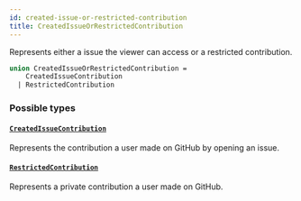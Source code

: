 ```yaml
---
id: created-issue-or-restricted-contribution
title: CreatedIssueOrRestrictedContribution
---
```


Represents either a issue the viewer can access or a restricted contribution.

```graphql
union CreatedIssueOrRestrictedContribution =
    CreatedIssueContribution
  | RestrictedContribution
```

### Possible types

#### [`CreatedIssueContribution`](/docs/api/objects/created-issue-contribution)

Represents the contribution a user made on GitHub by opening an issue.

#### [`RestrictedContribution`](/docs/api/objects/restricted-contribution)

Represents a private contribution a user made on GitHub.
